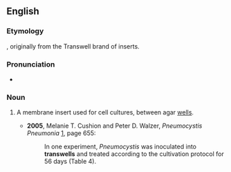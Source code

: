 ==English==

===Etymology===
{{prefix|trans|well|lang=en}}, originally from the Transwell brand of inserts.

===Pronunciation===
* {{IPA|/ˈtrænzwɛl/|lang=en}}

===Noun===
{{en-noun}}

# {{context|medicine|microbiology|lang=en}} A membrane insert used for cell cultures, between agar [[well]]s.
#* '''2005''', Melanie T. Cushion and Peter D. Walzer, ''Pneumocystis Pneumonia'' [http://books.google.com/books?id=bi4TsV3pUeoC], page 655:
#*: In one experiment, ''Pneumocystis'' was inoculated into '''transwells''' and treated according to the cultivation protocol for 56 days (Table 4).